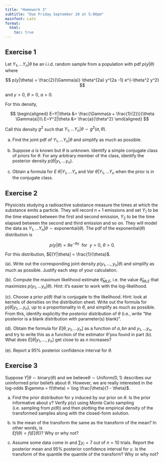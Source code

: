 ```yaml
---
title: "Homework 3"
subtitle: "Due Friday September 20 at 5:00pm"
mainfont: Lato
format: 
  html:
    toc: true
---
```


## Exercise 1

Let $Y_1, \ldots Y_n | \theta$ be an i.i.d. random sample from a population with pdf $p(y|\theta)$ where 

$$
p(y|\theta) = \frac{2}{\Gamma(a)} \theta^{2a} y^{2a -1} e^{-\theta^2 y^2}
$$

and $y > 0$, $\theta > 0$, $a > 0$.

For this density, 

$$
\begin{aligned}
E~Y|\theta &= \frac{\Gamma(a + \frac{1}{2})}{\theta \Gamma(a)}\\
E~Y^2|\theta &= \frac{a}{\theta^2}
\end{aligned}
$$

Call this density $g^2$ such that $Y_1, \ldots Y_n | \theta \sim g^2(a, \theta)$.

a. Find the joint pdf of $Y_1, \ldots Y_n | \theta$ and simplify as much as possible.

b. Suppose $a$ is known but $\theta$ is unknown. Identify a simple conjugate class of priors for $\theta$. For any arbitrary member of the class, identify the posterior density $p(\theta | y_1, \ldots y_n)$.

c. Obtain a formula for $E~ \theta | Y_1, \ldots Y_n$ and $Var~\theta | Y_1, \ldots Y_n$ when the prior is in the conjugate class.

## Exercise 2

Physicists studying a radioactive substance measure the times at which the substance emits a particle. They will record $n+1$ emissions and set $Y_1$ to be the time elapsed between the first and second emission, $Y_2$ to be the time elapsed between the second and third emission and so on. They will model the data as $Y_1, \ldots Y_n | \theta \sim \text{exponential}(\theta)$. The pdf of the exponential($\theta$) distribution is 

$$
p(y |\theta) = \theta e^{-\theta y} \ \text{ for } \ y>0, \ \theta>0.
$$

For this distribution, $E[Y|\theta] = \frac{1}{\theta}$.

(a). Write out the corresponding joint density $p(y_1, \ldots, y_n | \theta)$ and simplify as much as possible. Justify each step of your calculation.

(b). Compute the maximum likelihood estimate $\hat{\theta}_{MLE}$, i.e. the value $\hat{\theta}_{MLE}$ that maximizes $p(y_1,\ldots y_n | \theta)$. Hint: it's easier to work with the log-likelihood.

(c). Choose a prior $p(\theta)$ that is conjugate to the likelihood. Hint: look at kernels of densities on the distribution sheet. Write out the formula for $p(\theta | y_1, \ldots y_n)$, up to a proportionality in $\theta$, and simplify as much as possible. From this, identify explicitly the posterior distribution of $\theta$ (i.e., write "the posterior is a blank distribution with parameter(s) blank)".

(d). Obtain the formula for $E[\theta, y_1, \ldots y_n]$ as a function of $a, b n$ and $y_1, \ldots y_n$, and try to write this as a function of the estimator $\hat{\theta}$ you found in part (b). What does $E[\theta | y_1,\ldots,y_n]$ get close to as $n$ increases?

(e). Report a 95\% posterior confidence interval for $\theta$.

## Exercise 3

Suppose $Y|\theta \sim \text{binary}(\theta)$ and we believe$\theta \sim \text{Uniform}(0, 1)$ describes our uninformed prior beliefs about $\theta$. However, we are really interested in the log-odds $\gamma = f(\theta) = \log \frac{\theta}{1 - \theta}$.

a. Find the prior distribution for $\gamma$ induced by our prior on $\theta$. Is the prior informative about $\gamma$? Verify $p(\gamma)$ using Monte Carlo sampling (i.e. sampling from $p(\theta)$) and then plotting the empirical density of the transformed samples along with the closed-form solution.

b. Is the mean of the transform the same as the transform of the mean? In other words, is  
$E f(\theta) = f(E[\theta])$? Why or why not? 

c. Assume some data come in and $\sum y_i = 7$ out of $n = 10$ trials. Report the posterior mean and 95% posterior confidence interval for $\gamma$. Is the transform of the quantile the quantile of the transform? Why or why not?

